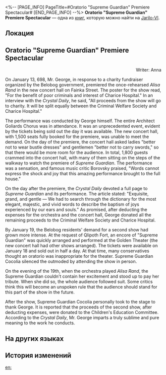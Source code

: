 <%-- [PAGE_INFO]
PageTitle=#Oratorio "Supreme Guardian" Premiere Spectacular#
[END_PAGE_INFO] --%>
{{Дополнить}}
{{Книга Инфобокс
|id           = 028
|partIds      = 190136
|Название     = 
|Изображение  = Предмет Записи.png
|Мир          = Jarilo-VI
|Томов        = 1
|Автор        = <!--нужно добавить-->
|Описание     = Newspaper clippings of a grand oratorio that are carefully preserved.
|Том1         = {{tx}}
|Источник1    = {{tx|Отсутствует источник}}
|Персонажи    = Qlipoth
|Фракции      = 
}}
'''Oratorio "Supreme Guardian" Premiere Spectacular''' — одна из [[Книги|книг]], которую можно найти на [[Jarilo-VI]].

==Локация==
{{Отметка карты|<!--название карты-->|<!--id отметки-->}}

==Oratorio "Supreme Guardian" Premiere Spectacular==
{{Размер|+2|<div align="center">Path of the Architects: ''Supreme Guardian'' Premiere Spectacle and Behind-the-Scenes</div>}}

<div align="right">Writer: Anna</div>

On January 13, 698, Mr. George, in response to a charity fundraiser organized by the Belobog government, premiered the once-rehearsed ''Alisa Rand'' in the new concert hall on Fainka Street. The poster for the show read, "For the benefit of poor criminals and interest of Charice Hospital." In an interview with the ''Crystal Daily'', he said, "All proceeds from the show will go to charity. It will be split equally between the Criminal Welfare Society and Charice Hospital."

The performance was conducted by George himself. The entire Architect Goliards Chorus was in attendance. It was an unprecedented event, evident by the tickets being sold out the day it was available. The new concert hall, with 1,500 seats fully booked for the premiere, was unable to meet the demand. On the day of the premiere, the concert hall asked ladies "better not to wear bustle dresses" and gentlemen "better not to carry swords," so that there would be more room for the audience. In total, 1,800 guests crammed into the concert hall, with many of them sitting on the steps of the walkway to watch the premiere of ''Supreme Guardian''. The performance was a sensation, and famous music critic Borovsky praised, "Words cannot express the shock and joy that this amazing performance brought to the full house."

On the day after the premiere, the ''Crystal Daily'' devoted a full page to ''Supreme Guardian'' and its performance. The article stated: "Exquisite, grand, and gentle &mdash; We had to search through the dictionary for the most elegant, majestic, and vivid words to describe the baptism of joys experienced by our ears and souls." As promised, after deducting the expenses for the orchestra and the concert hall, George donated all the remaining proceeds to the Criminal Welfare Society and Charice Hospital.

By January 19, the Belobog residents' demand for a second show had grown more intense. At the request of Qlipoth Fort, an encore of "Supreme Guardian" was quickly arranged and performed at the Golden Theater (the new concert hall had other shows arranged). The tickets were available on January 18 and sold out in half a day. At that time, many conservatives thought an oratorio was inappropriate for the theater. Supreme Guardian Cocolia silenced the outmoded by attending the show in person.

On the evening of the 19th, when the orchestra played ''Alisa Rand'', the Supreme Guardian couldn't contain her excitement and stood up to pay her tribute. When she did so, the whole audience followed suit. Some critics think this will become an unspoken rule that the audience should stand for this part of the show in the future.

After the show, Supreme Guardian Cocolia personally took to the stage to thank George. It is reported that the proceeds of the second show, after deducting expenses, were donated to the Children's Education Committee. According to the ''Crystal Daily'', Mr. George imparts a truly sublime and pure meaning to the work he conducts.

==На других языках==
{{На других языках
|en   = Oratorio "Supreme Guardian" Premiere Spectacular
|zhs  = 清唱剧<大守护者>首演盛况
|zht  = 清唱劇《大守護者》首演盛況
|ja   = オラトリオ「大守護者」大盛況の初演
|ko   = 오라토리오 ≪수호자≫ 첫 공연 성황
|es   = Estreno del oratorio «Guardiana Suprema»
|fr   = Première spectaculaire&nbsp;: l'oratorio «&nbsp;Gardienne suprême&nbsp;»
|ru   = Премьера оратории «Верховная хранительница»
|th   = รอบปฐมทัศน์สุดยิ่งใหญ่ของละคร Oratorio "ผู้พิทักษ์สูงสุด"
|vi   = Buổi Diễn Oratorio "Đấng Bảo Vệ Tối Cao"
|de   = Spektakuläre Premiere des Oratoriums „Oberste Wächterin“
|id   = Oratorio Premier Spektakuler "Supreme Guardian"
|pt   = Estreia Espetacular do Oratório "Guardiã Suprema"
}}

==История изменений==
{{История изменений|3.5}}

[[en:]]